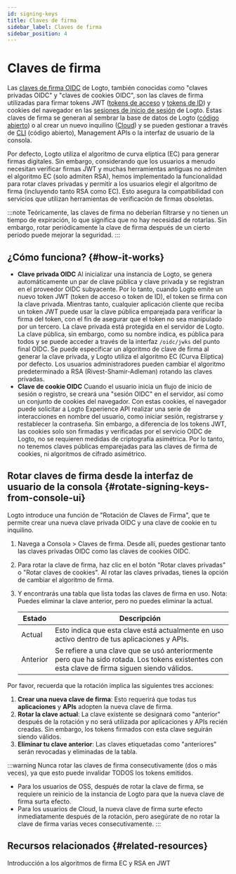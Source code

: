 ```yaml
---
id: signing-keys
title: Claves de firma
sidebar_label: Claves de firma
sidebar_position: 4
---
```


# Claves de firma

Las [claves de firma OIDC](https://auth.wiki/signing-key) de Logto, también conocidas como "claves privadas OIDC" y "claves de cookies OIDC", son las claves de firma utilizadas para firmar tokens JWT ([tokens de acceso](https://auth.wiki/access-token) y [tokens de ID](https://auth.wiki/id-token)) y cookies del navegador en las [sesiones de inicio de sesión](/end-user-flows/sign-out#sign-in-session) de Logto. Estas claves de firma se generan al sembrar la base de datos de Logto ([código abierto](/logto-oss)) o al crear un nuevo inquilino ([Cloud](/logto-cloud)) y se pueden gestionar a través de [CLI](/logto-oss/using-cli) (código abierto), Management APIs o la interfaz de usuario de la consola.

Por defecto, Logto utiliza el algoritmo de curva elíptica (EC) para generar firmas digitales. Sin embargo, considerando que los usuarios a menudo necesitan verificar firmas JWT y muchas herramientas antiguas no admiten el algoritmo EC (solo admiten RSA), hemos implementado la funcionalidad para rotar claves privadas y permitir a los usuarios elegir el algoritmo de firma (incluyendo tanto RSA como EC). Esto asegura la compatibilidad con servicios que utilizan herramientas de verificación de firmas obsoletas.

:::note
Teóricamente, las claves de firma no deberían filtrarse y no tienen un tiempo de expiración, lo que significa que no hay necesidad de rotarlas. Sin embargo, rotar periódicamente la clave de firma después de un cierto período puede mejorar la seguridad.
:::

## ¿Cómo funciona? \{#how-it-works}

- **Clave privada OIDC**
  Al inicializar una instancia de Logto, se genera automáticamente un par de clave pública y clave privada y se registran en el proveedor OIDC subyacente. Por lo tanto, cuando Logto emite un nuevo token JWT (token de acceso o token de ID), el token se firma con la clave privada. Mientras tanto, cualquier aplicación cliente que reciba un token JWT puede usar la clave pública emparejada para verificar la firma del token, con el fin de asegurar que el token no sea manipulado por un tercero. La clave privada está protegida en el servidor de Logto. La clave pública, sin embargo, como su nombre indica, es pública para todos y se puede acceder a través de la interfaz `/oidc/jwks` del punto final OIDC. Se puede especificar un algoritmo de clave de firma al generar la clave privada, y Logto utiliza el algoritmo EC (Curva Elíptica) por defecto. Los usuarios administradores pueden cambiar el algoritmo predeterminado a RSA (Rivest-Shamir-Adleman) rotando las claves privadas.
- **Clave de cookie OIDC**
  Cuando el usuario inicia un flujo de inicio de sesión o registro, se creará una "sesión OIDC" en el servidor, así como un conjunto de cookies del navegador. Con estas cookies, el navegador puede solicitar a Logto Experience API realizar una serie de interacciones en nombre del usuario, como iniciar sesión, registrarse y restablecer la contraseña. Sin embargo, a diferencia de los tokens JWT, las cookies solo son firmadas y verificadas por el servicio OIDC de Logto, no se requieren medidas de criptografía asimétrica. Por lo tanto, no tenemos claves públicas emparejadas para las claves de firma de cookies, ni algoritmos de cifrado asimétrico.

## Rotar claves de firma desde la interfaz de usuario de la consola \{#rotate-signing-keys-from-console-ui}

Logto introduce una función de "Rotación de Claves de Firma", que te permite crear una nueva clave privada OIDC y una clave de cookie en tu inquilino.

1. Navega a <CloudLink to="/signing-keys">Consola > Claves de firma</CloudLink>. Desde allí, puedes gestionar tanto las claves privadas OIDC como las claves de cookies OIDC.
2. Para rotar la clave de firma, haz clic en el botón "Rotar claves privadas" o "Rotar claves de cookies". Al rotar las claves privadas, tienes la opción de cambiar el algoritmo de firma.
3. Y encontrarás una tabla que lista todas las claves de firma en uso. Nota: Puedes eliminar la clave anterior, pero no puedes eliminar la actual.

   | Estado   | Descripción                                                                                                                                   |
   | -------- | --------------------------------------------------------------------------------------------------------------------------------------------- |
   | Actual   | Esto indica que esta clave está actualmente en uso activo dentro de tus aplicaciones y APIs.                                                  |
   | Anterior | Se refiere a una clave que se usó anteriormente pero que ha sido rotada. Los tokens existentes con esta clave de firma siguen siendo válidos. |

Por favor, recuerda que la rotación implica las siguientes tres acciones:

1. **Crear una nueva clave de firma**: Esto requerirá que todas tus **aplicaciones** y **APIs** adopten la nueva clave de firma.
2. **Rotar la clave actual**: La clave existente se designará como "anterior" después de la rotación y no será utilizada por aplicaciones y APIs recién creadas. Sin embargo, los tokens firmados con esta clave seguirán siendo válidos.
3. **Eliminar tu clave anterior**: Las claves etiquetadas como "anteriores" serán revocadas y eliminadas de la tabla.

:::warning
Nunca rotar las claves de firma consecutivamente (dos o más veces), ya que esto puede invalidar TODOS los tokens emitidos.

- Para los usuarios de OSS, después de rotar la clave de firma, se requiere un reinicio de la instancia de Logto para que la nueva clave de firma surta efecto.
- Para los usuarios de Cloud, la nueva clave de firma surte efecto inmediatamente después de la rotación, pero asegúrate de no rotar la clave de firma varias veces consecutivamente.
  :::

## Recursos relacionados \{#related-resources}

<Url href="https://blog.logto.io/introduction-to-ec-and-rsa-signing-algorithms-in-jwt">
  Introducción a los algoritmos de firma EC y RSA en JWT
</Url>
